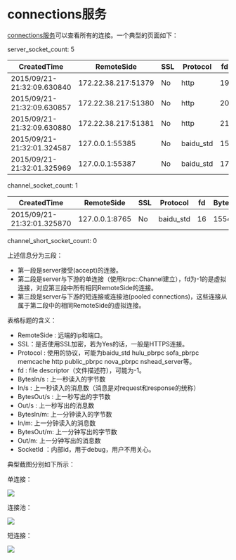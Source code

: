 # connections服务

[connections服务](http://krpc.baidu.com:8765/connections)可以查看所有的连接。一个典型的页面如下：

server_socket_count: 5

| CreatedTime                | RemoteSide          | SSL  | Protocol  | fd   | BytesIn/s | In/s | BytesOut/s | Out/s | BytesIn/m | In/m | BytesOut/m | Out/m | SocketId |
| -------------------------- | ------------------- | ---- | --------- | ---- | --------- | ---- | ---------- | ----- | --------- | ---- | ---------- | ----- | -------- |
| 2015/09/21-21:32:09.630840 | 172.22.38.217:51379 | No   | http      | 19   | 1300      | 1    | 269        | 1     | 68844     | 53   | 115860     | 53    | 257      |
| 2015/09/21-21:32:09.630857 | 172.22.38.217:51380 | No   | http      | 20   | 1308      | 1    | 5766       | 1     | 68884     | 53   | 129978     | 53    | 258      |
| 2015/09/21-21:32:09.630880 | 172.22.38.217:51381 | No   | http      | 21   | 1292      | 1    | 1447       | 1     | 67672     | 52   | 143414     | 52    | 259      |
| 2015/09/21-21:32:01.324587 | 127.0.0.1:55385     | No   | baidu_std | 15   | 1480      | 20   | 880        | 20    | 88020     | 1192 | 52260      | 1192  | 512      |
| 2015/09/21-21:32:01.325969 | 127.0.0.1:55387     | No   | baidu_std | 17   | 4016      | 40   | 1554       | 40    | 238879    | 2384 | 92660      | 2384  | 1024     |

channel_socket_count: 1

| CreatedTime                | RemoteSide     | SSL  | Protocol  | fd   | BytesIn/s | In/s | BytesOut/s | Out/s | BytesIn/m | In/m | BytesOut/m | Out/m | SocketId |
| -------------------------- | -------------- | ---- | --------- | ---- | --------- | ---- | ---------- | ----- | --------- | ---- | ---------- | ----- | -------- |
| 2015/09/21-21:32:01.325870 | 127.0.0.1:8765 | No   | baidu_std | 16   | 1554      | 40   | 4016       | 40    | 92660     | 2384 | 238879     | 2384  | 0        |

channel_short_socket_count: 0

上述信息分为三段：

- 第一段是server接受(accept)的连接。
- 第二段是server与下游的单连接（使用krpc::Channel建立），fd为-1的是虚拟连接，对应第三段中所有相同RemoteSide的连接。
- 第三段是server与下游的短连接或连接池(pooled connections)，这些连接从属于第二段中的相同RemoteSide的虚拟连接。

表格标题的含义：

- RemoteSide : 远端的ip和端口。
- SSL：是否使用SSL加密，若为Yes的话，一般是HTTPS连接。
- Protocol : 使用的协议，可能为baidu_std hulu_pbrpc sofa_pbrpc memcache http public_pbrpc nova_pbrpc nshead_server等。
- fd : file descriptor（文件描述符），可能为-1。
- BytesIn/s : 上一秒读入的字节数
- In/s : 上一秒读入的消息数（消息是对request和response的统称）
- BytesOut/s : 上一秒写出的字节数
- Out/s : 上一秒写出的消息数
- BytesIn/m: 上一分钟读入的字节数
- In/m: 上一分钟读入的消息数
- BytesOut/m: 上一分钟写出的字节数
- Out/m: 上一分钟写出的消息数
- SocketId ：内部id，用于debug，用户不用关心。



典型截图分别如下所示：


单连接：

<img src={single_conn}/>


连接池：

<img src={pooled_conn}/>


短连接：

<img src={short_conn}/>


